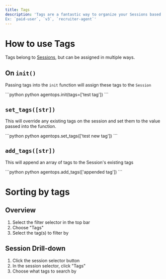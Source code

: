 ```yaml
---
title: Tags
description: 'Tags are a fantastic way to organize your Sessions based on data known by the developer but not by AgentOps.
Ex: `paid-user`, `v3`, `recruiter-agent`'
---
```




# How to use Tags

Tags belong to [Sessions](/v1/concepts/tags), but can be assigned in multiple ways.

## On `init()`

Passing tags into the `init` function will assign these tags to the `Session`

<CodeGroup>
```python python
agentops.init(tags=['test tag'])
```
</CodeGroup>

## `set_tags([str])`

This will override any existing tags on the session and set them to the value passed into the function.

<CodeGroup>
```python python
agentops.set_tags(['test new tag'])
```
</CodeGroup>

## `add_tags([str])`

This will append an array of tags to the Session's existing tags

<CodeGroup>
```python python
agentops.add_tags(['appended tag'])
```
</CodeGroup>

# Sorting by tags

## Overview
1. Select the filter selector in the top bar
2. Choose "Tags"
3. Select the tag(s) to filter by

## Session Drill-down
1. Click the session selector button
2. In the session selector, click "Tags"
3. Choose what tags to search by